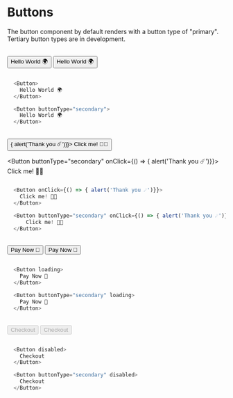 
<br/>
<br/>

# Buttons

The button component by default renders with a button type of
"primary". Tertiary button types are in development.

<br/>

<div className="flex space-x-4">
  <Button>
    Hello World 🌍
  </Button>

  <Button buttonType="secondary">
    Hello World 🌍
  </Button>
</div>


```js

  <Button>
    Hello World 🌍
  </Button>

  <Button buttonType="secondary">
    Hello World 🌍
  </Button>
```

<br/>

<div className="flex space-x-4">
  <Button onClick={() => { alert('Thank you ☄️')}}>
      Click me! 🙏🏾
  </Button>

  <Button buttonType="secondary" onClick={() => { alert('Thank you ☄️')}}>
      Click me! 🙏🏾
  </Button>
</div>

```js

  <Button onClick={() => { alert('Thank you ☄️')}}>
    Click me! 🙏🏾
  </Button>

  <Button buttonType="secondary" onClick={() => { alert('Thank you ☄️')}}>
      Click me! 🙏🏾
  </Button>
```

<br/>

<div className="flex space-x-4">
  <Button loading>
    Pay Now 🤑
  </Button>
  <Button buttonType="secondary" loading>
    Pay Now 🤑
  </Button>
</div>

```js

  <Button loading>
    Pay Now 🤑
  </Button>

  <Button buttonType="secondary" loading>
    Pay Now 🤑
  </Button>
```

<br/>

<div className="flex space-x-4">
  <Button disabled>
    Checkout
  </Button>
  <Button buttonType="secondary" disabled>
    Checkout
  </Button>
</div>

```js

  <Button disabled>
    Checkout
  </Button>

  <Button buttonType="secondary" disabled>
    Checkout
  </Button>
```
